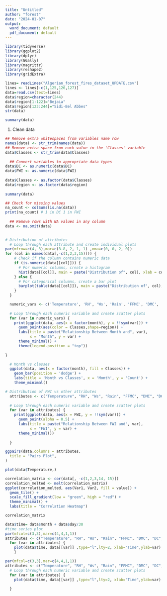 ---
title: "Untitled"
author: "forest"
date: "2024-01-07"
output:
  word_document: default
  pdf_document: default
---

```{r}
library(tidyverse)
library(ggplot2)
library(dplyr)
library(GGally)
library(magrittr)
library(reshape2)
library(gridExtra)
```


```{r}
lines= readLines("Algerian_forest_fires_dataset_UPDATE.csv")
lines <- lines[-c(1,125,126,127)]
data=read.csv(text=lines)
data$region=character(244)
data$region[1:122]="Bejaia"
data$region[123:244]="Sidi-Bel Abbes"
str(data)
```

```{r}
summary(data)
```
1. Clean data

```{r}
## Remove extra whitespaces from variables name row
names(data) <- str_trim(names(data))
## Remove extra space from each value in the 'Classes' variable
data$Classes <- str_trim(data$Classes)
      
  ## Convert variables to appropriate data types
data$DC <- as.numeric(data$DC)
data$FWI <- as.numeric(data$FWI)
  
data$Classes <- as.factor(data$Classes)
data$region <- as.factor(data$region)
  
summary(data)
```
```{r}
## Check for missing values
na_count <- colSums(is.na(data))
print(na_count) # 1 in DC 1 in FWI
      
  ## Remove rows with NA values in any column
data <- na.omit(data)
      
```

```{r}
# Distribution of attributes
  # Loop through each attribute and create individual plots
par(mfrow=c(4, 3),mar=c(3.8, 2, 1, 1) ,oma=c(0, 0, 2, 0))
for (col in names(data[,-c(1,2,3,15)])) {
    # Check if the column contains numeric data
    if (is.numeric(data[[col]])) {
      # For numeric columns, create a histogram
      hist(data[[col]], main = paste("Distribution of", col), xlab = col, col = "lightblue", border = "black")
    } else {
      # For categorical columns, create a bar plot
      barplot(table(data[[col]]), main = paste("Distribution of", col), xlab = col, col = "lightblue", border = "black")
    }
  }
```
```{r}
  numeric_vars <- c('Temperature', 'RH', 'Ws', 'Rain', 'FFMC', 'DMC', 'DC', 'ISI', 'BUI', 'FWI')
  
  # Loop through each numeric variable and create scatter plots
  for (var in numeric_vars) {
    print(ggplot(data, aes(x = factor(month), y = !!sym(var))) +
      geom_point(aes(color = Classes,shape=region)) +
      labs(title = paste("Relationship Between Month and", var),
           x = "Month", y = var) +
      theme_minimal() +
      theme(legend.position = "top"))
    
}
```




```{r}
  # Month vs classes
  ggplot(data, aes(x = factor(month), fill = Classes)) +
    geom_bar(position = 'dodge') +
    labs(title = 'Month vs Classes', x = 'Month', y = 'Count') +
    theme_minimal()
```


```{r}
# Distribution of FWI vs other attributes
  attributes <- c("Temperature", "RH", "Ws", "Rain", "FFMC", "DMC", "DC", "ISI", "BUI","FWI")
  
  # Loop through each numeric variable and create scatter plots
  for (var in attributes) {
    print(ggplot(data, aes(x = FWI, y = !!sym(var))) +
      geom_point(alpha = 0.5) +
      labs(title = paste("Relationship Between FWI and", var),
           x = "FWI", y = var) +
      theme_minimal())
    
  }
```

```{r}
ggpairs(data,columns = attributes,
  title = "Pairs Plot",
)
```

```{r}
plot(data$Temperature,)
```




```{r}
correlation_matrix <- cor(data[, -c(1,2,3,14, 15)])
correlation_melted <- melt(correlation_matrix)
ggplot(correlation_melted, aes(Var1, Var2, fill = value)) +
  geom_tile() +
  scale_fill_gradient(low = "green", high = "red") +
  theme_minimal() +
  labs(title = "Correlation Heatmap")

```
```{r}
correlation_matrix
```

```{r}
data$time= data$month + data$day/30
#time series plot
par(mfcol=c(3,3),mar=c(4,4,1,1))
attributes <- c("Temperature", "RH", "Ws", "Rain", "FFMC", "DMC", "DC", "ISI", "BUI","FWI")
  for (var in attributes) {
    plot(data$time, data[[var]] ,type="l",lty=2, xlab="Time",ylab=var)
    }

```

```{r}
par(mfcol=c(3,3),mar=c(4,4,1,1))
attributes <- c("Temperature", "RH", "Ws", "Rain", "FFMC", "DMC", "DC", "ISI", "BUI","FWI")
  # Loop through each numeric variable and create scatter plots
  for (var in attributes) {
    plot(data$time, data[[var]] ,type="l",lty=2, xlab="Time",ylab=var)
    
  }
```

